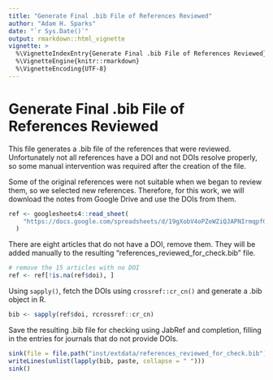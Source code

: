 ```yaml
---
title: "Generate Final .bib File of References Reviewed"
author: "Adam H. Sparks"
date: "`r Sys.Date()`"
output: rmarkdown::html_vignette
vignette: >
  %\VignetteIndexEntry{Generate Final .bib File of References Reviewed}
  %\VignetteEngine{knitr::rmarkdown}
  %\VignetteEncoding{UTF-8}
---
```


# Generate Final .bib File of References Reviewed

This file generates a .bib file of the references that were reviewed.
Unfortunately not all references have a DOI and not DOIs resolve properly, so some manual intervention was required after the creation of the file.

Some of the original references were not suitable when we began to review them, so we selected new references.
Therefore, for this work, we will download the notes from Google Drive and use the DOIs from them.

```r
ref <- googlesheets4::read_sheet(
    "https://docs.google.com/spreadsheets/d/19gXobV4oPZeWZiQJAPNIrmqpfGQtpapXWcSxaXRw1-M/#gid=1699540381"
  )
```

There are eight articles that do not have a DOI, remove them.
They will be added manually to the resulting "references_reviewed_for_check.bib" file.

```r
# remove the 15 articles with no DOI
ref <- ref[!is.na(ref$doi), ]
```

Using `sapply()`, fetch the DOIs using `crossref::cr_cn()` and generate a .bib object in R.
```r
bib <- sapply(ref$doi, rcrossref::cr_cn)
```

Save the resulting .bib file for checking using JabRef and completion, filling in the entries for journals that do not provide DOIs.

```r
sink(file = file.path("inst/extdata/references_reviewed_for_check.bib"))
writeLines(unlist(lapply(bib, paste, collapse = " ")))
sink()
```
